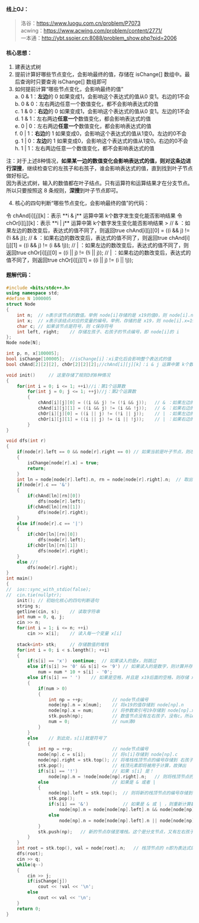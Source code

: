 #### 线上OJ：
> 洛谷：https://www.luogu.com.cn/problem/P7073  
acwing：https://www.acwing.com/problem/content/2771/  
一本通：http://ybt.ssoier.cn:8088/problem_show.php?pid=2006

#### 核心思想：
1. 建表达式树
2. 提前计算好哪些节点变化，会影响最终的值，存储在 isChange[] 数组中。最后查询时只要查询 isChange[] 数组即可
3. 如何提前计算“哪些节点变化，会影响最终的值”  
  a.  0 & 1：**左边**的 0 如果变成1，会影响这个表达式的值从0 变1。右边的1不会  
  b.  0 & 0：左右两边任意一个数值变化，都不会影响表达式的值  
  c.  1 & 0：**右边**的 0 如果变成1，会影响这个表达式的值从0 变1。左边的1不会  
  d.  1 & 1：左右两边**任意一个**数值变化，都会影响表达式的值  
  e.  0 | 0：左右两边**任意一个**数值变化，都会影响表达式的值  
  f.  0 | 1：**右边**的 1 如果变成0，会影响这个表达式的值从1变0。左边的0不会  
  g.  1 | 0：**左边**的 1 如果变成0，会影响这个表达式的值从1变0。右边的0不会  
  h.  1 | 1：左右两边任意一个数值变化，都不会影响表达式的值  

注：对于上述8种情况，**如果某一边的数值变化会影响表达式的值，则对这条边进行深搜**，继续检查它的左孩子和右孩子，谁会影响表达式的值，直到找到叶子节点做好标记。  
因为表达式树，输入的数值都在叶子结点。只有运算符和运算结果才在分支节点。所以只要按照这 8 条规则，**深搜**到叶子节点即可。



4. 核心的四句判断“哪些节点变化，会影响最终的值”的代码：  
<Callout type="default">
令 chAnd[i][j][k]：表示 **i & j** 运算中第 k个数字发生变化能否影响结果  
令 chOr[i][j][k]：表示 **i | j** 运算中第 k个数字发生变化能否影响结果  
> // & ：如果左边的数改变后，表达式的值不同了，则返回true   
chAnd[i][j][0] = ((i && j) != (!i && j));  
// & ：如果右边的数改变后，表达式的值不同了，则返回true   
chAnd[i][j][1] = ((i && j) != (i && !j));   
// | ：如果左边的数改变后，表达式的值不同了，则返回true    
chOr[i][j][0] = ((i || j) != (!i || j));   
// | ：如果右边的数改变后，表达式的值不同了，则返回true   
chOr[i][j][1] = ((i || j) != (i || !j));
</Callout>

#### 题解代码：
```cpp showLineNumbers
#include <bits/stdc++.h>
using namespace std;
#define N 1000005
struct Node
{
	int n;	// n表示该节点的数值。举例 node[i]存储的是 x19的值0，则 node[i].n=0 
	int x;	// x表示该结点对应的变量的编号。举例，存储的是 x19，则 node[i].x=19  
	char c;	// 如果该节点是符号，则 c保存符号 
	int left, right;	// 存储左孩子、右孩子的节点编号，即 node[i]的 i 
};
Node node[N];

int p, n, x[100005];	 
bool isChange[100005];	//isChange[i]：xi变化后会影响整个表达式的值 
bool chAnd[2][2][2], chOr[2][2][2];//chAnd[i][j][k]：i & j 运算中第 k个数字发生变化能否影响结果

void init()		// 这里存储了规则3的8种情况
{
	for(int i = 0; i <= 1; ++i)//i：第1个运算数 
		for(int j = 0; j <= 1; ++j)//j：第2个运算数
		{
			chAnd[i][j][0] = ((i && j) != (!i && j));	// & ：如果左边的数改变后，表达式的值不同了，则返回true 
			chAnd[i][j][1] = ((i && j) != (i && !j));	// & ：如果右边的数改变后，表达式的值不同了，则返回true 
			chOr[i][j][0] = ((i || j) != (!i || j));	// | ：如果左边的数改变后，表达式的值不同了，则返回true 
			chOr[i][j][1] = ((i || j) != (i || !j));	// | ：如果右边的数改变后，表达式的值不同了，则返回true 
		}	
}

void dfs(int r) 
{
	if(node[r].left == 0 && node[r].right == 0)	// 如果当前是叶子节点，则改变值就肯定改变了值，所以为 true 
	{
		isChange[node[r].x] = true;
		return;
	} 
	int ln = node[node[r].left].n, rn = node[node[r].right].n;	// 取出左节点的值， 和右节点的值 
	if(node[r].c == '&')
	{
		if(chAnd[ln][rn][0])
			dfs(node[r].left);
		if(chAnd[ln][rn][1])
			dfs(node[r].right);
	}
	else if(node[r].c == '|')
	{
		if(chOr[ln][rn][0])
			dfs(node[r].left);
		if(chOr[ln][rn][1])
			dfs(node[r].right);
	}
	else //!
		dfs(node[r].right);
}
int main()
{
//	ios::sync_with_stdio(false);
//	cin.tie(nullptr);
	init(); // 初始化核心的四句判断语句
	string s;
	getline(cin, s);	// 读取字符串 
	int num = 0, q, j;
	cin >> n;
	for(int i = 1; i <= n; ++i)
		cin >> x[i];	// 读入每一个变量 x[i] 
		
	stack<int> stk;		// 存储数值的堆栈 
	for(int i = 0; i < s.length(); ++i)
	{
		if(s[i] == 'x')  continue;	// 如果读入的是x，则跳过 
		else if(s[i] >= '0' && s[i] <= '9')	// 如果读入的是数字，则计算并存储至 num 
			num = num * 10 + s[i] - '0';
		else if(s[i] == ' ')	// 如果是空格，并且是 x19后面的空格，则存储 x19节点的数据 
		{
			if(num > 0)
			{
				int np = ++p;			// node节点编号 
				node[np].n = x[num];	// 将x19的值存储到 node[np].n
				node[np].x = num;		// 将参数索引号19存储到 node[np].x 
				stk.push(np);			// 数值节点没有左右孩子，没有c。所以直接存储至堆栈 
				num = 0;				// num清0 
			}
		}
		else	// 到此处，s[i]就是符号了 
		{
			int np = ++p;				// node节点编号 
			node[np].c = s[i];			// 将s[i]存储到 node[np].c 
			node[np].right = stk.top();	// 将堆栈栈顶节点的编号存储到 右孩子 
			stk.pop();					// 栈顶元素即将被用于计算，故弹出 
			if(s[i] == '!')				// 如果 s[i] 是！
				node[np].n = !node[node[np].right].n;	// 则将栈顶节点的数值取反 
			else  						// 如果是 & 或者 |  
			{
				node[np].left = stk.top();	// 则将新的栈顶节点的编号存储到 左孩子 
				stk.pop();					
				if(s[i] == '&')				// 如果是 & 或 | ，则重新计算数值后，存储至 n 
					node[np].n = node[node[np].left].n && node[node[np].right].n;
				else
					node[np].n = node[node[np].left].n || node[node[np].right].n;
			}
			stk.push(np);	// 新的节点存储至堆栈。这个是分支节点，又有左右孩子，又有符号，也有自身的值 
		}
	}
	int root = stk.top(), val = node[root].n;	// 栈顶节点的 n即为表达式的值 
	dfs(root);
	cin >> q;
	while(q--)
	{
		cin >> j;
		if(isChange[j])
			cout << !val << '\n';
		else
			cout << val << '\n';
	}
	return 0;
}
```
	